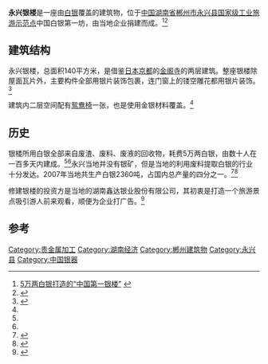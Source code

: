 {{dead end|time=2014-04-11T01:28:57+00:00}}
'''永兴银楼'''是一座由[[白银|白银]]覆盖的建筑物，位于[[中国|中国]][[湖南省|湖南省]][[郴州市|郴州市]][[永兴县|永兴县]][[国家级工业旅游示范点|国家级工业旅游示范点]]中国白银第一坊，由当地企业捐建而成。<ref name="dbw">[http://internal.dbw.cn/system/2014/04/04/055627198.shtml 5万两白银打造的“中国第一银楼”] {{Wayback|url=http://internal.dbw.cn/system/2014/04/04/055627198.shtml |date=20140410061450 }}</ref><ref name="qq1">{{Cite web |url=http://news.qq.com/a/20080720/001170.htm |title=湖南永兴建中国最大银楼 耗银5万两 |access-date=2014-04-09 |archive-date=2014-04-13 |archive-url=https://web.archive.org/web/20140413170232/http://news.qq.com/a/20080720/001170.htm |dead-url=no }}</ref>

==建筑结构==
永兴银楼，总面积140平方米，是借鉴[[日本|日本]][[京都|京都]]的[[金阁寺|金阁寺]]的两层建筑。整座银楼除屋面瓦片外，主要构件全部用银片装饰包裹，连门窗上的镂空雕花都用银片装饰。<ref>{{Cite web |url=http://epaper.voc.com.cn/hnrb/html/2008-10/01/content_42949.htm |title=永兴“银楼” 成为旅游新亮点 |access-date=2014-04-09 |archive-date=2014-04-13 |archive-url=https://web.archive.org/web/20140413140804/http://epaper.voc.com.cn/hnrb/html/2008-10/01/content_42949.htm |dead-url=no }}</ref>

建筑内二层空间配有[[鸳鸯椅|鸳鸯椅]]一张，也是使用金银材料覆盖。<ref name="dbw"/>

==历史==
银楼所用白银全部来自废渣、废料、废液的回收物，耗费5万两白银，由数十人在一百多天内建成。<ref name="dbw"/><ref name="qq1"/>永兴当地并没有银矿，但是当地的利用废料提取白银的行业十分发达。2007年当地共生产白银2360吨，占国内总产量的四分之一。<ref>{{Cite web |url=http://finance.ifeng.com/news/hgjj/200807/0720_2201_663663.shtml |title=中国第一银楼在湖南永兴惊艳亮相 耗银5万两(图) |access-date=2014-04-09 |archive-date=2019-08-27 |archive-url=https://web.archive.org/web/20190827083753/http://finance.ifeng.com/news/hgjj/200807/0720_2201_663663.shtml |dead-url=no }}</ref><ref>{{Cite web |url=http://news.sina.com.cn/s/2008-07-24/022614208195s.shtml |title=湖南永兴用白银五万两造出中国第一银楼 |access-date=2014-04-09 |archive-date=2019-08-22 |archive-url=https://web.archive.org/web/20190822175410/http://news.sina.com.cn/s/2008-07-24/022614208195s.shtml |dead-url=no }}</ref>

修建银楼的投资方是当地的湖南鑫达银业股份有限公司，其初衷是打造一个旅游景点吸引游人前来观看，顺便为企业打广告。<ref>{{Cite web |url=http://www.xinhuanet.com/chinanews/2008-08/05/content_14034834.htm |title=永兴中国第一银楼:旅游标志还是奢侈炒作 |access-date=2014-04-09 |archive-date=2009-07-15 |archive-url=https://web.archive.org/web/20090715112803/http://www.xinhuanet.com/chinanews/2008-08/05/content_14034834.htm |dead-url=no }}</ref>

==参考==
{{Reflist|2}}

[[Category:贵金属加工|Category:贵金属加工]]
[[Category:湖南经济|Category:湖南经济]]
[[Category:郴州建筑物|Category:郴州建筑物]]
[[Category:永兴县|Category:永兴县]]
[[Category:中国银器|Category:中国银器]]